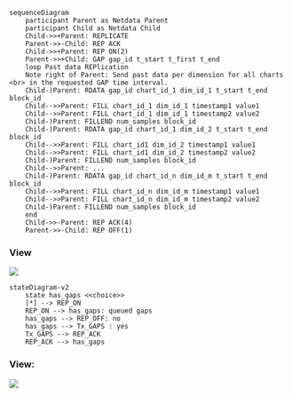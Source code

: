 ```
sequenceDiagram
    participant Parent as Netdata Parent
    participant Child as Netdata Child
    Child->>+Parent: REPLICATE
    Parent->>-Child: REP ACK
    Child->>+Parent: REP ON(2)
    Parent->>+Child: GAP gap_id t_start t_first t_end
    loop Past data REPlication
    Note right of Parent: Send past data per dimension for all charts <br> in the requested GAP time interval.
    Child-)Parent: RDATA gap_id chart_id_1 dim_id_1 t_start t_end block_id
    Child-->>Parent: FILL chart_id_1 dim_id_1 timestamp1 value1
    Child-->>Parent: FILL chart_id_1 dim_id_1 timestamp2 value2
    Child-)Parent: FILLEND num_samples block_id
    Child-)Parent: RDATA gap_id chart_id_1 dim_id_2 t_start t_end block_id
    Child-->>Parent: FILL chart_id1 dim_id_2 timestamp1 value1
    Child-->>Parent: FILL chart_id1 dim_id_2 timestamp2 value2
    Child-)Parent: FILLEND num_samples block_id
    Child-->>Parent: ...
    Child-)Parent: RDATA gap_id chart_id_n dim_id_m t_start t_end block_id
    Child-->>Parent: FILL chart_id_n dim_id_m timestamp1 value1
    Child-->>Parent: FILL chart_id_n dim_id_m timestamp2 value2
    Child-)Parent: FILLEND num_samples block_id    
    end
    Child->>-Parent: REP ACK(4)
    Parent->>-Child: REP OFF(1)
```
### View
[![](https://mermaid.ink/img/pako:eNqtVF1rGzEQ_CuLnmwSG2z6dATD4Y8SahyT5PHAyKc9W1QnXaW9Qgj579n7So70WlqnepHQzoxmhLTPInUKRSQC_ijRprjS8uRlnljgUUhPOtWFtAR76ZEnGWCHpCTJdudX5PKsjeoD640GVy8ni8VVQ47gfr3f3i7jx3VTb7YZMKmRdR3i5bffs-FuN5qPP7CvWvbXeA8nWRy0AjoEYpM8Z9qHakbbmjLOFczlzdouixqdStLONvWdIwSvT2cCl0F39gPzOXfHKtCD0jnawDzInAdpDKRnPjPAzdEvQFugMwtVNx0IVe2OmMIVQv9Tmmk_5vgt5Cp-jLsYtSAvDrPqtGbxHq2ydDQu_c6FvhZfSae2ud1uh1XYCevkxQzYSomziwXmjcB8ME1FX-9WYMv8EBhsMAxa_tv480_E74tckn6I_1_C9w6cTv_lVdjOUf6ZV9FXuehVDAlcfDEVvCG9_diuEUz6jYDbxOjL-A995G6zGc0YIK5Fjj6XWnHje64IieCfmWMiIl4qzGRpKBGJfWFoWfD_xrXS5LyIMmkCXgtZknt4sqmIyJfYgdrm2aJeXgGxzcZ2)](https://mermaid.live/edit#pako:eNqtVF1rGzEQ_CuLnmwSG2z6dATD4Y8SahyT5PHAyKc9W1QnXaW9Qgj579n7So70WlqnepHQzoxmhLTPInUKRSQC_ijRprjS8uRlnljgUUhPOtWFtAR76ZEnGWCHpCTJdudX5PKsjeoD640GVy8ni8VVQ47gfr3f3i7jx3VTb7YZMKmRdR3i5bffs-FuN5qPP7CvWvbXeA8nWRy0AjoEYpM8Z9qHakbbmjLOFczlzdouixqdStLONvWdIwSvT2cCl0F39gPzOXfHKtCD0jnawDzInAdpDKRnPjPAzdEvQFugMwtVNx0IVe2OmMIVQv9Tmmk_5vgt5Cp-jLsYtSAvDrPqtGbxHq2ydDQu_c6FvhZfSae2ud1uh1XYCevkxQzYSomziwXmjcB8ME1FX-9WYMv8EBhsMAxa_tv480_E74tckn6I_1_C9w6cTv_lVdjOUf6ZV9FXuehVDAlcfDEVvCG9_diuEUz6jYDbxOjL-A995G6zGc0YIK5Fjj6XWnHje64IieCfmWMiIl4qzGRpKBGJfWFoWfD_xrXS5LyIMmkCXgtZknt4sqmIyJfYgdrm2aJeXgGxzcZ2)

```
stateDiagram-v2
    state has_gaps <<choice>>
    [*] --> REP_ON
    REP_ON --> has_gaps: queued gaps
    has_gaps --> REP_OFF: no
    has_gaps --> Tx_GAPS : yes
    Tx_GAPS --> REP_ACK
    REP_ACK --> has_gaps
```      
### View:
[![](https://mermaid.ink/img/pako:eNptUM0KwjAMfpWQo7iLxzIG4t9BUFFvVkZYoxu4dW6tKOK7W-2qCOaUfD_5SO6YacUosDVkeFzQsaEyugxkBa7eIOTUpkeqW4jjLNdFxkni6V1vD1GUwHqySpcLj_n-DQefgLNlywpeg1d9Vn7s06mASv9ht9d0NlxtQMCNO3eAgnk4mn_D3fCT7plQ2MeSm5IK5W6-vziJJueSJQrXKj6QPRmJsno4qa2Ve8BEFUY3KA50armPZI3e3KoMhWksB1H3uk71eAJLC2n9)](https://mermaid.live/edit#pako:eNptUM0KwjAMfpWQo7iLxzIG4t9BUFFvVkZYoxu4dW6tKOK7W-2qCOaUfD_5SO6YacUosDVkeFzQsaEyugxkBa7eIOTUpkeqW4jjLNdFxkni6V1vD1GUwHqySpcLj_n-DQefgLNlywpeg1d9Vn7s06mASv9ht9d0NlxtQMCNO3eAgnk4mn_D3fCT7plQ2MeSm5IK5W6-vziJJueSJQrXKj6QPRmJsno4qa2Ve8BEFUY3KA50armPZI3e3KoMhWksB1H3uk71eAJLC2n9)
